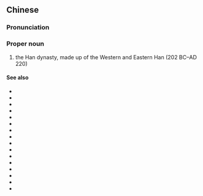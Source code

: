 {{also|两汉}}
==Chinese==
{{zh-forms|s=两汉}}

===Pronunciation===
{{zh-pron
|m=Liǎng-Hàn
|c=loeng5 hon3
|cat=propn
}}

===Proper noun===
{{zh-proper noun}}

# the Han dynasty, made up of the Western and Eastern Han (202 BC–AD 220)

====See also====
* {{zh-l|夏商周}}
* {{zh-l|春秋|tr=Chūnqiū}}
* {{zh-l|戰國}}
* {{zh-l|秦漢}}
* {{zh-l|三國}}
* {{zh-l|兩晉}}
* {{zh-l|十六國}}
* {{zh-l|南北朝|tr=Nánběicháo}}
* {{zh-l|隋唐}}
* {{zh-l|五代十國}}
* {{zh-l|兩宋}}
* {{zh-l|宋元}}
* {{zh-l|遼金}}
* {{zh-l|西夏}}
* {{zh-l|明清}}
* {{zh-l|晚清}}